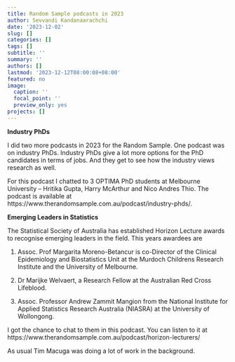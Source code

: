 ```yaml
---
title: Random Sample podcasts in 2023
author: Sevvandi Kandanaarachchi
date: '2023-12-02'
slug: []
categories: []
tags: []
subtitle: ''
summary: ''
authors: []
lastmod: '2023-12-12T08:00:08+08:00'
featured: no
image:
  caption: ''
  focal_point: ''
  preview_only: yes
projects: []
---
```


**Industry PhDs** 

I did two more podcasts in 2023 for the Random Sample. One podcast was on industry PhDs. Industry PhDs give a lot more options for the PhD candidates in terms of jobs. And they get to see how the industry views research as well.

For this podcast I chatted to 3 OPTIMA PhD students at Melbourne University -- Hritika Gupta, Harry McArthur and Nico Andres Thio. The podcast is available at https://www.therandomsample.com.au/podcast/industry-phds/. 


**Emerging Leaders in Statistics**

The Statistical Society of Australia has established Horizon Lecture awards to recognise emerging leaders in the field. This years awardees are 


1. Assoc. Prof Margarita Moreno-Betancur is co-Director of the Clinical Epidemiology and Biostatistics Unit at the Murdoch Childrens Research Institute and the University of Melbourne.


2. Dr Marijke Welvaert, a Research Fellow at the Australian Red Cross Lifeblood.


3. Assoc. Professor Andrew Zammit Mangion from the National Institute for Applied Statistics Research Australia (NIASRA) at the University of Wollongong.

I got the chance to chat to them in this podcast. You can listen to it at https://www.therandomsample.com.au/podcast/horizon-lecturers/

As usual Tim Macuga was doing a lot of work in the background. 
